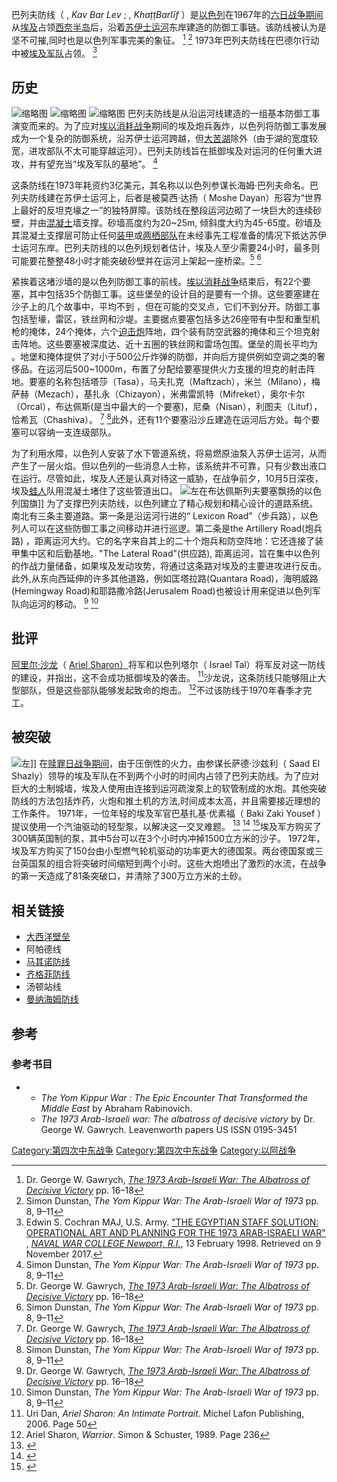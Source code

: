 {{Infobox military installation|name=巴列夫防线|image=[[File:Bar_Lev_line_fort.jpg|200px]]|location=[[埃及|埃及]][[西奈半岛|西奈半岛]]|built=1968–69|materials=混凝土, 沙, 钢铁|used=1969–73|type=军事防线|controlledby=[[以色列|以色列]] (1967-1973)|condition=1973年被[[埃及|埃及]]摧毁|battles=[[赎罪日战争|赎罪日战争]]}}巴列夫防线（{{Lang-he|קו בר לב}} , ''Kav Bar Lev'' ;{{Lang-ar|خط بارليف}} , ''KhaṭṭBarlīf'' ）是[[以色列|以色列]]在1967年的[[第三次中东战争|六日战争期间]]从[[埃及|埃及]]占领[[西奈半島|西奈半岛]]后，沿着[[苏伊士运河|苏伊士运河]]东岸建造的防御工事链。该防线被认为是坚不可摧,同时也是以色列军事完美的象征。 <ref name="gawrych16-18">Dr. George W. Gawrych, [http://cgsc.leavenworth.army.mil/carl/download/csipubs/gawrych/gawrych_pt1.pdf ''The 1973 Arab-Israeli War: The Albatross of Decisive Victory''] {{Webarchive|url=https://web.archive.org/web/20110507130100/http://www.cgsc.edu/carl/download/csipubs/gawrych/gawrych_pt1.pdf|date=2011-05-07}} pp. 16–18</ref> <ref name="dunstan">Simon Dunstan, ''The Yom Kippur War: The Arab-Israeli War of 1973'' pp. 8, 9–11</ref> 1973年巴列夫防线在巴德尔行动中被[[埃及武裝力量|埃及军队]]占领。 <ref>Edwin S. Cochran MAJ, U.S. Army. [http://www.dtic.mil/dtic/tr/fulltext/u2/a348901.pdf "THE EGYPTIAN STAFF SOLUTION: OPERATIONAL ART AND PLANNING FOR THE 1973 ARAB-ISRAELI WAR"] {{Wayback|url=http://www.dtic.mil/dtic/tr/fulltext/u2/a348901.pdf |date=20170429201409 }}, ''[[NAVAL_WAR_COLLEGE_Newport,_R.I.|NAVAL WAR COLLEGE Newport, R.I.]]'', 13 February 1998. Retrieved on 9 November 2017.</ref>

== 历史 ==
[[File:Bar-Lev_Line-01.png|缩略图]]
[[File:Yom_Kippur_War._XII.jpg|缩略图]]
[[File:מעוז_בודפשט.jpg|缩略图]]
巴列夫防线是从沿运河线建造的一组基本防御工事演变而来的。为了应对[[埃以消耗战争|埃以消耗战争]]期间的埃及炮兵轰炸，以色列将防御工事发展成为一个复杂的防御系统，沿苏伊士运河跨越{{Convert|150|km|abbr=on}}，但[[大苦湖|大苦湖]]除外（由于湖的宽度较宽，进攻部队不太可能穿越运河）。巴列夫防线旨在抵御埃及对运河的任何重大进攻，并有望充当“埃及军队的墓地”。 <ref name="dunstan">Simon Dunstan, ''The Yom Kippur War: The Arab-Israeli War of 1973'' pp. 8, 9–11</ref>

这条防线在1973年耗资约3亿美元，其名称以以色列参谋长海姆·巴列夫命名。巴列夫防线建在苏伊士运河上，后者是被莫西·达扬（ Moshe Dayan）形容为“世界上最好的反坦克壕之一”的独特屏障。该防线在整段运河边砌了一块巨大的连续砂壁，并由[[混凝土|混凝土]]墙支撑。砂墙高度约为20~25m, 倾斜度大约为45-65度。砂墙及其混凝土支撑层可防止任何[[装甲|装甲]]或[[两栖部队|两栖部队]]在未经事先工程准备的情况下抵达苏伊士运河东岸。巴列夫防线的以色列规划者估计，埃及人至少需要24小时，最多则可能要花整整48小时才能突破砂壁并在运河上架起一座桥梁。<ref name="gawrych16-18">Dr. George W. Gawrych, [http://cgsc.leavenworth.army.mil/carl/download/csipubs/gawrych/gawrych_pt1.pdf ''The 1973 Arab-Israeli War: The Albatross of Decisive Victory''] {{Webarchive|url=https://web.archive.org/web/20110507130100/http://www.cgsc.edu/carl/download/csipubs/gawrych/gawrych_pt1.pdf|date=2011-05-07}} pp. 16–18</ref> <ref name="dunstan">Simon Dunstan, ''The Yom Kippur War: The Arab-Israeli War of 1973'' pp. 8, 9–11</ref> 

紧挨着这堵沙墙的是以色列防御工事的前线。[[埃以消耗战争|埃以消耗战争]]结束后，有22个要塞，其中包括35个防御工事。这些堡垒的设计目的是要有一个排。这些要塞建在沙子上的几个故事中，平均不到{{Convert|5|km|mi|0|abbr=on}} ，但在可能的交叉点，它们不到{{Convert|900|m|ft}}分开。防御工事包括堑壕，雷区，铁丝网和沙堤。主要据点要塞包括多达26座带有中型和重型机枪的掩体，24个掩体，六个[[迫击炮|迫击炮]]阵地，四个装有防空武器的掩体和三个坦克射击阵地。这些要塞被深度达{{Convert|200|m|ft}}、近十五圈的铁丝网和雷场包围。堡垒的周长平均为{{Convert|200|-|350|m|ft}} 。地堡和掩体提供了对小于500公斤炸弹的防御，并向后方提供例如空调之类的奢侈品。在运河后500~1000m，布置了分配给要塞提供火力支援的坦克的射击阵地。要塞的名称包括塔莎（Tasa），马夫扎克（Maftzach），米兰（Milano），梅萨赫（Mezach），基扎永（Chizayon），米弗雷凯特（Mifreket），奥尔卡尔（Orcal），布达佩斯(是当中最大的一个要塞)，尼桑（Nisan），利图夫（Lituf），恰希瓦（Chashiva）。 <ref name="gawrych16-18">Dr. George W. Gawrych, [http://cgsc.leavenworth.army.mil/carl/download/csipubs/gawrych/gawrych_pt1.pdf ''The 1973 Arab-Israeli War: The Albatross of Decisive Victory''] {{Webarchive|url=https://web.archive.org/web/20110507130100/http://www.cgsc.edu/carl/download/csipubs/gawrych/gawrych_pt1.pdf|date=2011-05-07}} pp. 16–18</ref> <ref name="dunstan">Simon Dunstan, ''The Yom Kippur War: The Arab-Israeli War of 1973'' pp. 8, 9–11</ref>此外，还有11个要塞沿沙丘建造在运河后方{{Convert|5|-|8|km|mi|0|abbr=on}}处。每个要塞可以容纳一支连级部队。 

为了利用水障，以色列人安装了水下管道系统，将易燃原油泵入苏伊士运河，从而产生了一层火焰。但以色列的一些消息人士称，该系统并不可靠，只有少数出液口在运行。尽管如此，埃及人还是认真对待这一威胁，在战争前夕，10月5日深夜，埃及[[蛙人|蛙人]]队用混凝土堵住了这些管道出口。
[[File:Degel_maoz.jpg|左]]在布达佩斯列夫要塞飘扬的以色列国旗]]
为了支撑巴列夫防线，以色列建立了精心规划和精心设计的道路系统。南北有三条主要道路。第一条是沿运河行进的“ Lexicon Road”（步兵路），以色列人可以在这些防御工事之间移动并进行巡逻。第二条是the Artillery Road(炮兵路) ，距离运河大约{{Convert|10|-|12|km|mi|0|abbr=on}}。它的名字来自其上的二十个炮兵和防空阵地：它还连接了装甲集中区和后勤基地。"The Lateral Road"(供应路), 距离运河{{Convert|30|km|mi|abbr=on}}，旨在集中以色列的作战力量储备，如果埃及发动攻势，将通过这条路对埃及的主要进攻进行反击。此外,从东向西延伸的许多其他道路，例如匡塔拉路(Quantara Road)，海明威路(Hemingway Road)和耶路撒冷路(Jerusalem Road)也被设计用来促进以色列军队向运河的移动。 <ref name="gawrych16-18">Dr. George W. Gawrych, [http://cgsc.leavenworth.army.mil/carl/download/csipubs/gawrych/gawrych_pt1.pdf ''The 1973 Arab-Israeli War: The Albatross of Decisive Victory''] {{Webarchive|url=https://web.archive.org/web/20110507130100/http://www.cgsc.edu/carl/download/csipubs/gawrych/gawrych_pt1.pdf|date=2011-05-07}} pp. 16–18</ref> <ref name="dunstan">Simon Dunstan, ''The Yom Kippur War: The Arab-Israeli War of 1973'' pp. 8, 9–11</ref>

== 批评 ==
[[阿里埃勒·沙龙|阿里尔·沙龙]]（ [[阿里埃勒·沙龙|Ariel Sharon）]]将军和以色列塔尔（ Israel Tal）将军反对这一防线的建设，并指出，这不会成功抵御埃及的袭击。 <ref>Uri Dan, ''Ariel Sharon: An Intimate Portrait''. Michel Lafon Publishing, 2006. Page 50</ref>沙龙说，这条防线只能够阻止大型部队，但是这些部队能够发起致命的炮击。 <ref>Ariel Sharon, ''Warrior''. Simon & Schuster, 1989. Page 236</ref>不过该防线于1970年春季才完工。

== 被突破 ==
[[File:Bridge_Crossing.jpg|左]]]]
在[[贖罪日戰爭|赎罪日战争期间]]，由于压倒性的火力，由参谋长萨德·沙兹利（ Saad El Shazly）领导的埃及军队在不到两个小时的时间内占领了巴列夫防线。为了应对巨大的土制城墙，埃及人使用由连接到运河疏浚泵上的软管制成的水炮。其他突破防线的方法包括炸药，火炮和推土机的方法,时间成本太高，并且需要接近理想的工作条件。 1971年，一位年轻的埃及军官巴基扎基·优素福（ Baki Zaki Yousef ）提议使用一个汽油驱动的轻型泵，以解决这一交叉难题。 <ref>{{Cite news|title=Meet the officer who made crossing Bar Lev line possible - Egypt Today|url=https://www.egypttoday.com/Article/2/26288/Meet-the-officer-who-made-crossing-Bar-Lev-line-possible|accessdate=24 June 2018|work=Egypt Today|date=6 October 2017|archive-date=2019-06-24|archive-url=https://web.archive.org/web/20190624224821/http://www.egypttoday.com/Article/2/26288/Meet-the-officer-who-made-crossing-Bar-Lev-line-possible|dead-url=no}}</ref> <ref>{{Cite news|title=Egypt officer who thought to break Israeli Bar Lev line dies|url=https://apnews.com/49a4c16761b341c398b8782bf0576be3|accessdate=24 June 2018|work=AP News|archive-date=2018-06-24|archive-url=https://web.archive.org/web/20180624040229/https://apnews.com/49a4c16761b341c398b8782bf0576be3|dead-url=no}}</ref> <ref>{{Cite web|title=مهندس باقي زكي يوسف|url=http://www.coptichistory.org/new_page_6489.htm|accessdate=2013-11-12|publisher=Coptichistory.org|archive-date=2020-02-17|archive-url=https://web.archive.org/web/20200217120616/http://www.coptichistory.org/new_page_6489.htm|dead-url=no}}</ref>埃及军方购买了300辆英国制的泵，其中5台可以在3个小时内冲掉1500立方米的沙子。 1972年，埃及军方购买了150台由小型燃气轮机驱动的功率更大的德国泵。两台德国泵或三台英国泵的组合将突破时间缩短到两个小时。这些大炮喷出了激烈的水流，在战争的第一天造成了81条突破口，并清除了300万立方米的土砂。

== 相关链接 ==

* [[大西洋壁壘|大西洋壁垒]]
* 阿帕德线
* [[马奇诺防线|马其诺防线]]
* [[齊格菲防線|齐格菲防线]]
* 汤顿站线
* [[曼纳海姆防线|曼纳海姆防线]]

== 参考 ==
{{Reflist}}

=== 参考书目 ===

** ''The Yom Kippur War : The Epic Encounter That Transformed the Middle East'' by Abraham Rabinovich. {{ISBN|0-8052-4176-0}}
** ''The 1973 Arab-Israeli war: The albatross of decisive victory'' by Dr. George W. Gawrych. Leavenworth papers US ISSN 0195-3451


[[Category:第四次中东战争|Category:第四次中东战争]]
[[Category:第四次中东战争|Category:第四次中东战争]]
[[Category:以阿战争|Category:以阿战争]]